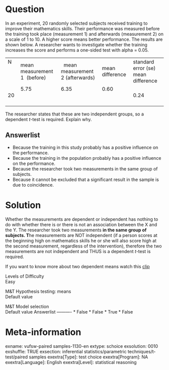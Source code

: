 Question
========
In an experiment, 20 randomly selected subjects received training to
improve their mathematics skills. Their performance was measured before
the training took place (measurement 1) and afterwards (measurement 2)
on a scale of 1 to 10. A higher score means better performance. The
results are shown below. A researcher wants to investigate whether the
training increases the score and performs a one-sided test with alpha =
0.05.  
  
  

<table>
<tbody>
<tr class="odd">
<td>N               </td>
<td>mean measurement 1  (before)</td>
<td>  mean measurement 2 (afterwards)</td>
<td>mean difference</td>
<td>standard error (se) mean difference</td>
</tr>
<tr class="even">
<td>20</td>
<td>5.75                                                </td>
<td>6.35                                                       </td>
<td>0.60                               </td>
<td>0.24</td>
</tr>
</tbody>
</table>

  
  
The researcher states that these are two independent groups, so a
dependent *t*-test is required. Explain why.

Answerlist
----------
* Because the training in this study probably has a positive influence on
  the performance.
* Because the training in the population probably has a positive influence
  on the performance.
* Because the researcher took two measurements in the same group of
  subjects.
* Because it cannot be excluded that a significant result in the sample is
  due to coincidence.

Solution
========





Whether the measurements are dependent or independent has nothing to do
with whether there is or there is not an association between the X and
the Y. The researcher took two measurements **in the same group of
subjects. T**he measurements are NOT independent (if a person scores at
the beginning high on mathematics skills he or she will also score high
at the second measurement, regardless of the intervention), therefore
the two measurements are not independent and THUS is a dependent
*t-*test is required.  
  
  
If you want to know more about two dependent means watch this
[clip](https://www.youtube.com/watch?v=UyQuY-uo918&index=8&list=PLyLpEs0x9Bnl2e68nd7M6lecUqUNu2Sgn)





Levels of Difficulty  
Easy

M&T Hypothesis testing: means  
Default value

M&T Model selection  
Default value
Answerlist
----------
* False
* False
* True
* False

Meta-information
================
exname: vufsw-paired samples-1130-en
extype: schoice
exsolution: 0010
exshuffle: TRUE
exsection: inferential statistics/parametric techniques/t-test/paired samples
exextra[Type]: test choice
exextra[Program]: NA
exextra[Language]: English
exextra[Level]: statistical reasoning

